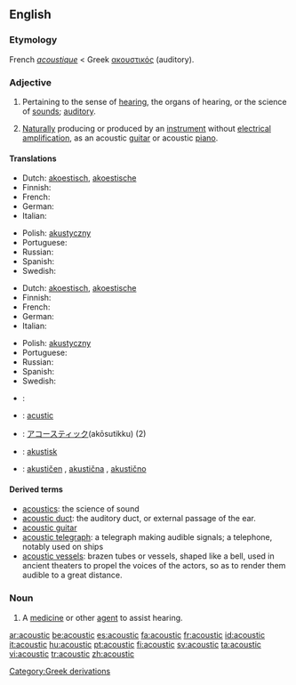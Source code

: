 ==English==

===Etymology===
French ''[[acoustique]]'' < Greek [[ακουστικός]] (auditory).

===Adjective===
{{en-adj|-}}

# Pertaining to the sense of [[hearing]], the organs of hearing, or the science of [[sounds]]; [[auditory]].
# {{music}} [[Naturally]] producing or produced by an [[instrument]] without [[electrical]] [[amplification]], as an acoustic [[guitar]] or acoustic [[piano]].

====Translations====
{{trans-top|pertaining to hearing or the science of sounds}}
* Dutch: [[akoestisch]], [[akoestische]]
* Finnish: {{t-|fi|akustinen}}
* French: {{t+|fr|acoustique}}
* German: {{t+|de|akustisch}}
* Italian: {{t-|it|acustico}}
{{trans-mid}}
* Polish: [[akustyczny]]
* Portuguese: {{t+|pt|acústico}}
* Russian: {{t+|ru|акустический|tr=akustíčeskij|sc=Cyrl}}
* Spanish: {{t+|es|acústico}}
* Swedish: {{t|sv|akustisk}}
{{trans-bottom}}

{{trans-top|producing or produced without electrical amplification}}
* Dutch: [[akoestisch]], [[akoestische]]
* Finnish: {{t-|fi|akustinen}}
* French: {{t+|fr|acoustique}}
* German: {{t+|de|akustisch}}
* Italian: {{t-|it|acustico}}
{{trans-mid}}
* Polish: [[akustyczny]]
* Portuguese: {{t+|pt|acústico}}
* Russian: {{t+|ru|акустический|tr=akustíčeskij|sc=Cyrl}}
* Spanish: {{t+|es|acústico}}
* Swedish: {{t|sv|akustisk}}
{{trans-bottom}}

{{checktrans-top}}
* {{ttbc|Croatian}}: {{t-|hr|akustičan}}
* {{ttbc|Interlingua}}: [[acustic]]
* {{ttbc|Japanese}}: [[アコースティック]](akōsutikku) (2)
* {{ttbc|Norwegian}}: [[akustisk]]
* {{ttbc|Slovene}}: [[akustičen]] {{m}}, [[akustična]] {{f}}, [[akustično]] {{n}}
{{checktrans-bottom}}

====Derived terms====
* [[acoustics]]: the science of sound
* [[acoustic duct]]: the auditory duct, or external passage of the ear.
* [[acoustic guitar]]
* [[acoustic telegraph]]: a telegraph making audible signals; a telephone, notably used on ships
* [[acoustic vessels]]: brazen tubes or vessels, shaped like a bell, used in ancient theaters to propel the voices of the actors, so as to render them audible to a great distance.

===Noun===
{{en-noun}}

# {{medicine}} A [[medicine]] or other [[agent]] to assist hearing.

[[Category:Greek derivations]]

[[ar:acoustic]]
[[be:acoustic]]
[[es:acoustic]]
[[fa:acoustic]]
[[fr:acoustic]]
[[id:acoustic]]
[[it:acoustic]]
[[hu:acoustic]]
[[pt:acoustic]]
[[fi:acoustic]]
[[sv:acoustic]]
[[ta:acoustic]]
[[vi:acoustic]]
[[tr:acoustic]]
[[zh:acoustic]]
